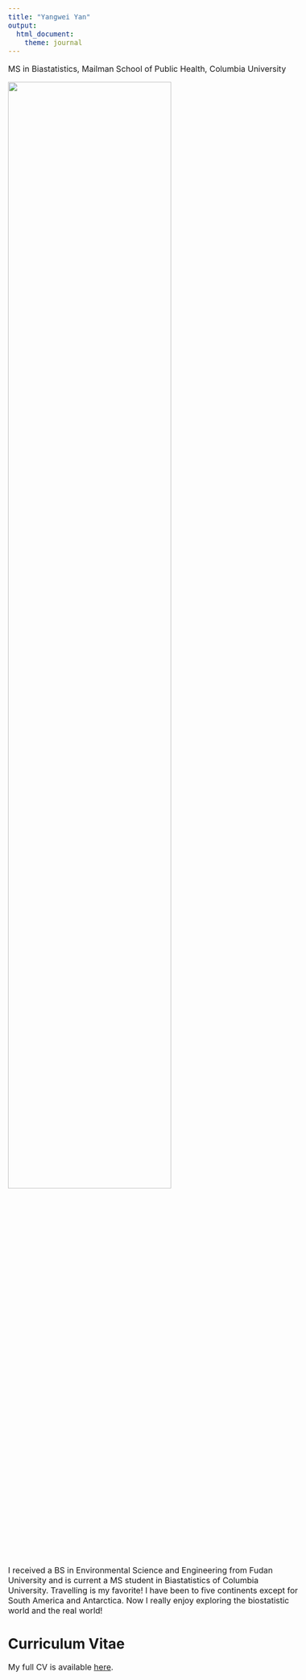 ```yaml
---
title: "Yangwei Yan"
output:
  html_document:
    theme: journal
---
```


MS in Biastatistics, Mailman School of Public Health, Columbia University

<img src="images/home_image.jpg" style="width:75%">

I received a BS in Environmental Science and Engineering from Fudan University and is current a MS student in Biastatistics of Columbia University.
Travelling is my favorite! I have been to five continents except for South America and Antarctica. 
Now I really enjoy exploring the biostatistic world and the real world!

# Curriculum Vitae

My full CV is available [here](cv.pdf).

<style type="text/css">

body{ /* Normal  */
      font-size: 16px;
  }
h1 { /* Header 1 */
  font-size: 28px;
}
</style>